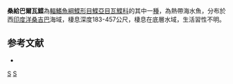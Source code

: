 {{Speciesbox
| taxon = Poecilopsetta zanzibarensis
| status = NE
| status_system = IUCN3.1
| binomial_authority = [[Norman|Norman]], 1939
| synonyms = 
}}

'''桑給巴爾瓦鰈'''為[[輻鰭魚綱|輻鰭魚綱]][[鰈形目|鰈形目]][[鰈亞目|鰈亞目]][[瓦鰈科|瓦鰈科]]的其中一[[種|種]]，為熱帶海水魚，分布於西[[印度洋|印度洋]][[桑吉巴|桑吉巴]]海域，棲息深度183-457公尺，棲息在底層水域，生活習性不明。

==参考文献==
*{{FishBase_species|genus=Poecilopsetta|species=zanzibarensis|year=2014|month=4}}

{{taxonbar}}
[[Category:_1939年描述的鱼类|S]]
[[Category:瓦鰈屬|S]]